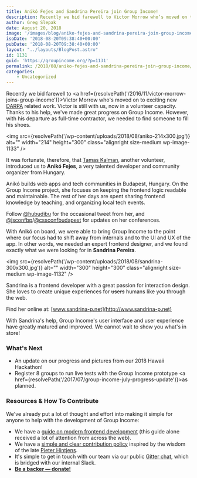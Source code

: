 ```yaml
---
title: Anikó Fejes and Sandrina Pereira join Group Income!
description: Recently we bid farewell to Victor Morrow who’s moved on to exciting new DARPA-related work. Victor is still with us, now in a volunteer capacity. Thanks to his help, we’ve made great progress on Group Income...
author: Greg Slepak
date: August 20, 2018
image: '/images/blog/aniko-fejes-and-sandrina-pereira-join-group-income.jpeg'
isoDate: '2018-08-20T09:38:40+00:00'
pubDate: '2018-08-20T09:38:40+00:00'
layout: "../layouts/BlogPost.astro"
id: 1131
guid: 'https://groupincome.org/?p=1131'
permalink: /2018/08/aniko-fejes-and-sandrina-pereira-join-group-income/
categories:
    - Uncategorized
---
```


Recently we bid farewell to <a href={resolvePath('/2016/11/victor-morrow-joins-group-income')}>Victor Morrow</a> who's moved on to exciting new [DARPA](https://www.darpa.mil) related work. Victor is still with us, now in a volunteer capacity. Thanks to his help, we've made great progress on Group Income. However, with his departure as full-time contractor, we needed to find someone to fill his shoes.

<img src={resolvePath('/wp-content/uploads/2018/08/aniko-214x300.jpg')} alt="" width="214" height="300" class="alignright size-medium wp-image-1133" />

It was fortunate, therefore, that [Tamas Kalman](https://twitter.com/dH2K), another volunteer, introduced us to **Anikó Fejes**, a very talented developer and community organizer from Hungary.

Anikó builds web apps and tech communities in Budapest, Hungary. On the Group Income project, she focuses on keeping the frontend logic readable and maintainable. The rest of her days are spent sharing frontend knowledge by teaching, and organizing local tech events.

Follow [@hubudibu](https://twitter.com/hubudibu) for the occasional tweet from her, and [@jsconfbp](https://twitter.com/jsconfbp)/[@cssconfbudapest](https://twitter.com/cssconfbudapest) for updates on her conferences.

With Anikó on board, we were able to bring Group Income to the point where our focus had to shift away from internals and to the UI and UX of the app. In other words, we needed an expert frontend designer, and we found exactly what we were looking for in **Sandrina Pereira**.

<img src={resolvePath('/wp-content/uploads/2018/08/sandrina-300x300.jpg')} alt="" width="300" height="300" class="alignright size-medium wp-image-1132" />

Sandrina is a frontend developer with a great passion for interaction design. She loves to create unique experiences for <strike>users</strike> humans like you through the web.

Find her online at: [www.sandrina-p.net](http://www.sandrina-p.net)

With Sandrina's help, Group Income's user interface and user experience have greatly matured and improved. We cannot wait to show you what's in store!

### What's Next

- An update on our progress and pictures from our 2018 Hawaii Hackathon!
- Register 8 groups to run live tests with the Group Income prototype <a href={resolvePath('/2017/07/group-income-july-progress-update')}>as planned</a>.

### Resources & How To Contribute

We've already put a lot of thought and effort into making it simple for anyone to help with the development of Group Income:

- We have a [guide on modern frontend development](https://github.com/okTurtles/group-income-simple/blob/master/docs/Getting-Started-frontend.md) (this guide alone received a lot of attention from across the web).
- We have a [simple and clear contribution policy](https://github.com/okTurtles/group-income-simple/blob/master/CONTRIBUTING.md) inspired by the wisdom of the late [Pieter Hintjens](https://twitter.com/hintjens).
- It's simple to get in touch with our team via our public [Gitter chat](https://gitter.im/okTurtles/group-income), which is bridged with our internal Slack.
- **[Be a backer — donate!](https://groupincome.org/donate/)**